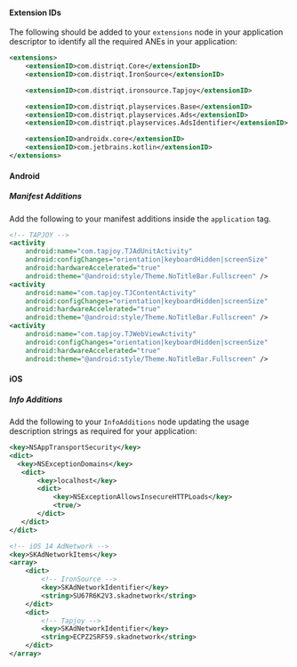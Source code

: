 
#### Extension IDs

The following should be added to your `extensions` node in your application descriptor to identify all the required ANEs in your application:

```xml
<extensions>
    <extensionID>com.distriqt.Core</extensionID>
    <extensionID>com.distriqt.IronSource</extensionID>

    <extensionID>com.distriqt.ironsource.Tapjoy</extensionID>

    <extensionID>com.distriqt.playservices.Base</extensionID>
    <extensionID>com.distriqt.playservices.Ads</extensionID>
    <extensionID>com.distriqt.playservices.AdsIdentifier</extensionID>

    <extensionID>androidx.core</extensionID>
    <extensionID>com.jetbrains.kotlin</extensionID>
</extensions>
```



#### Android

##### Manifest Additions

Add the following to your manifest additions inside the `application` tag. 

```xml
<!-- TAPJOY -->
<activity
    android:name="com.tapjoy.TJAdUnitActivity"
    android:configChanges="orientation|keyboardHidden|screenSize"
    android:hardwareAccelerated="true"
    android:theme="@android:style/Theme.NoTitleBar.Fullscreen" />
<activity
    android:name="com.tapjoy.TJContentActivity"
    android:configChanges="orientation|keyboardHidden|screenSize"
    android:hardwareAccelerated="true"
    android:theme="@android:style/Theme.NoTitleBar.Fullscreen" />
<activity
    android:name="com.tapjoy.TJWebViewActivity"
    android:configChanges="orientation|keyboardHidden|screenSize"
    android:hardwareAccelerated="true"
    android:theme="@android:style/Theme.NoTitleBar.Fullscreen" />
```

#### iOS 

##### Info Additions


Add the following to your `InfoAdditions` node updating the usage description strings as required for your application:

```xml
<key>NSAppTransportSecurity</key>
<dict>
  <key>NSExceptionDomains</key>
   <dict>
       <key>localhost</key>
       <dict>           
           <key>NSExceptionAllowsInsecureHTTPLoads</key>
           <true/>
       </dict>
   </dict>
</dict>

<!-- iOS 14 AdNetwork -->
<key>SKAdNetworkItems</key>
<array>
    <dict>
        <!-- IronSource -->
        <key>SKAdNetworkIdentifier</key>
        <string>SU67R6K2V3.skadnetwork</string> 
    </dict>
    <dict>
        <!-- Tapjoy -->
        <key>SKAdNetworkIdentifier</key>
        <string>ECPZ2SRF59.skadnetwork</string>
    </dict>
</array>
```

